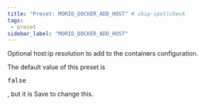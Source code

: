 ```yaml
---
title: "Preset: MORIO_DOCKER_ADD_HOST" # skip-spellcheck
tags:
 - preset
sidebar_label: "MORIO_DOCKER_ADD_HOST"
---
```


Optional host:ip resolution to add to the containers configuration.

<Note>

The default value of this preset is <pre>false</pre>, but it is <Label style="success">Save</Label> to change this.

</Note>
